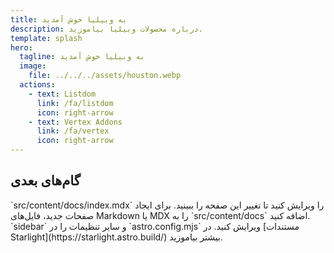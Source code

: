 ```yaml
---
title: به وبیلیا خوش آمدید
description: درباره محصولات وبیلیا بیاموزید.
template: splash
hero:
  tagline: به وبیلیا خوش آمدید
  image:
    file: ../../../assets/houston.webp
  actions:
    - text: Listdom
      link: /fa/listdom
      icon: right-arrow
    - text: Vertex Addons
      link: /fa/vertex
      icon: right-arrow
---
```



## گام‌های بعدی

<CardGrid stagger>
        <Card title="به‌روزرسانی محتوا" icon="pencil">
                `src/content/docs/index.mdx` را ویرایش کنید تا تغییر این صفحه را ببینید.
        </Card>
        <Card title="افزودن محتوای جدید" icon="add-document">
                برای ایجاد صفحات جدید، فایل‌های Markdown یا MDX را به `src/content/docs` اضافه کنید.
        </Card>
        <Card title="تنظیم سایت" icon="setting">
                `sidebar` و سایر تنظیمات را در `astro.config.mjs` ویرایش کنید.
        </Card>
        <Card title="مطالعه مستندات" icon="open-book">
                در [مستندات Starlight](https://starlight.astro.build/) بیشتر بیاموزید.
        </Card>
</CardGrid>
